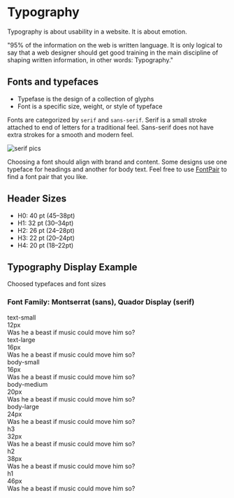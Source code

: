 
<Meta title="Design Tokens/Typography" />

<style>{`
    .css-1iqt098 {
        border: 1px solid rgba(0, 0, 0, 0.1);
        box-shadow: rgb(0 0 0 / 10%) 0px 1px 3px 0px;
        margin: 25px 0px 40px;
        padding: 30px 20px;
    }

    .css-1n19cwd {
         display: flex;
         flex-direction: row;
         -webkit-box-align: baseline;
         align-items: baseline;
         align-items: center;
    }

    .css-1n19cwd:not(:last-child) {
        margin-bottom: 1rem;
    }

    .css-101es37 {
        margin-right: 30px;
        font-size: 12px;
        color: rgba(51, 51, 51, 0.6);
        flex-shrink: 0;
        width: 40px;
    }

    .css-1d0tddh {
        overflow: hidden;
        white-space: nowrap;
        text-overflow: ellipsis;
        font-family: 'Montserrat', sans-serif;
    }
`}</style>

# Typography

Typography is about usability in a website. It is about emotion.

"95% of the information on the web is written language. It is only logical to say that a web designer should get good training in the main discipline of shaping written information, in other words: Typography."

## Fonts and typefaces

- Typefase is the design of a collection of glyphs
- Font is a specific size, weight, or style of typeface

Fonts are categorized by `serif` and `sans-serif`. Serif is a small stroke attached to end of letters for a traditional feel. Sans-serif does not have extra strokes for a smooth and modern feel.

<img
  src="https://i0.wp.com/css-tricks.com/wp-content/uploads/2019/02/s_FB64E0419C360FFF493C6558F3D017A34BD0F14D3B3A1B417EB66C07CF44FFD2_1548860551288_serifvssans.png?ssl=1"
  alt="serif pics"
/>

Choosing a font should align with brand and content. Some designs use one typeface for headings and another for body text. Feel free to use <a href="https://www.fontpair.co/all" target="_blank">FontPair</a> to find a font pair that you like.

## Header Sizes

- H0: 40 pt (45–38pt)
- H1: 32 pt (30–34pt)
- H2: 26 pt (24–28pt)
- H3: 22 pt (20–24pt)
- H4: 20 pt (18–22pt)

## Typography Display Example

<p> Choosed typefaces and font sizes </p>

### Font Family: Montserrat (sans), Quador Display (serif)

<div class="docblock-typeset css-1iqt098">
<div class="css-1n19cwd">
    <div class="css-101es37">text-small<br/>12px</div>
    <div class="css-1d0tddh" style={{ fontSize: '12px', lineHeight: '16px' }}>Was he a beast if music could move him so?</div>
</div>

<div class="css-1n19cwd">
  <div class="css-101es37">
    text-large
    <br />
    16px
  </div>
  <div class="css-1d0tddh" style={{ fontSize: '16px', lineHeight: '20px' }}>
    Was he a beast if music could move him so?
  </div>
</div>

<div class="css-1n19cwd">
  <div class="css-101es37">
    body-small
    <br />
    16px
  </div>
  <div class="css-1d0tddh" style={{ fontSize: '16px', lineHeight: '19px' }}>
    Was he a beast if music could move him so?
  </div>
</div>

<div class="css-1n19cwd">
  <div class="css-101es37">
    body-medium
    <br />
    20px
  </div>
  <div class="css-1d0tddh" style={{ fontSize: '20px', lineHeight: '24px' }}>
    Was he a beast if music could move him so?
  </div>
</div>

<div class="css-1n19cwd">
  <div class="css-101es37">
    body-large
    <br />
    24px
  </div>
  <div class="css-1d0tddh" style={{ fontSize: '24px', lineHeight: '36px' }}>
    Was he a beast if music could move him so?
  </div>
</div>

<div class="css-1n19cwd">
  <div class="css-101es37">
    h3
    <br />
    32px
  </div>
  <div class="css-1d0tddh" style={{ fontSize: '32px', lineHeight: '45px' }}>
    Was he a beast if music could move him so?
  </div>
</div>

<div class="css-1n19cwd">
  <div class="css-101es37">
    h2
    <br />
    38px
  </div>
  <div class="css-1d0tddh" style={{ fontSize: '38px', lineHeight: '47px' }}>
    Was he a beast if music could move him so?
  </div>
</div>

<div class="css-1n19cwd">
    <div class="css-101es37">h1<br/>46px</div>
    <div class="css-1d0tddh" style={{ fontSize: '46px', lineHeight: '54px' }}>Was he a beast if music could move him so?</div>
</div>
</div>
